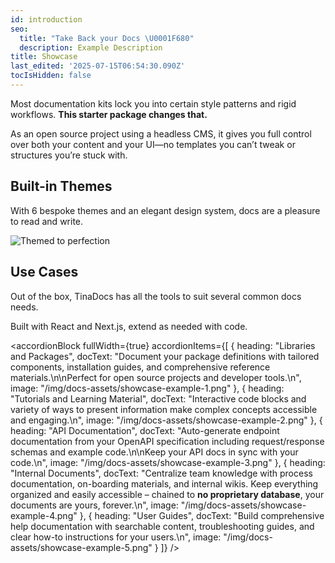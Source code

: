 ```yaml
---
id: introduction
seo:
  title: "Take Back your Docs \U0001F680"
  description: Example Description
title: Showcase
last_edited: '2025-07-15T06:54:30.090Z'
tocIsHidden: false
---
```


Most documentation kits lock you into certain style patterns and rigid workflows. **This starter package changes that.**

As an open source project using a headless CMS, it gives you full control over both your content and your UI—no templates you can’t tweak or structures you’re stuck with.

## Built-in Themes

With 6 bespoke themes and an elegant design system, docs are a pleasure to read and write.

![](/tinadocs-stack.png "Themed to perfection")

## Use Cases

Out of the box, TinaDocs has all the tools to suit several common docs needs.

Built with React and Next.js, extend as needed with code.

<accordionBlock
  fullWidth={true}
  accordionItems={[
    {
      heading: "Libraries and Packages",
      docText:
        "Document your package definitions with tailored components, installation guides, and comprehensive reference materials.\n\nPerfect for open source projects and developer tools.\n",
      image: "/img/docs-assets/showcase-example-1.png"
    },
    {
      heading: "Tutorials and Learning Material",
      docText:
        "Interactive code blocks and variety of ways to present information make complex concepts accessible and engaging.\n",
      image: "/img/docs-assets/showcase-example-2.png"
    },
    {
      heading: "API Documentation",
      docText:
        "Auto-generate endpoint documentation from your OpenAPI specification including request/response schemas and example code.\n\nKeep your API docs in sync with your code.\n",
      image: "/img/docs-assets/showcase-example-3.png"
    },
    {
      heading: "Internal Documents",
      docText:
        "Centralize team knowledge with process documentation, on-boarding materials, and internal wikis. Keep everything organized and easily accessible – chained to **no proprietary database**, your documents are yours, forever.\n",
      image: "/img/docs-assets/showcase-example-4.png"
    },
    {
      heading: "User Guides",
      docText:
        "Build comprehensive help documentation with searchable content, troubleshooting guides, and clear how-to instructions for your users.\n",
      image: "/img/docs-assets/showcase-example-5.png"
    }
  ]}
/>

